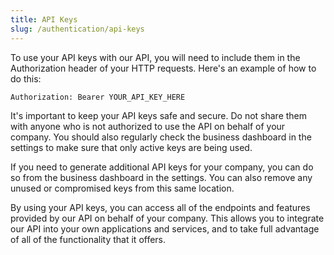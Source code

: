 ```yaml
---
title: API Keys
slug: /authentication/api-keys
---
```



To use your API keys with our API, you will need to include them in the Authorization header of your HTTP requests. Here's an example of how to do this:

```
Authorization: Bearer YOUR_API_KEY_HERE
```


It's important to keep your API keys safe and secure. Do not share them with anyone who is not authorized to use the API on behalf of your company. You should also regularly check the business dashboard in the settings to make sure that only active keys are being used.

If you need to generate additional API keys for your company, you can do so from the business dashboard in the settings. You can also remove any unused or compromised keys from this same location.

By using your API keys, you can access all of the endpoints and features provided by our API on behalf of your company. This allows you to integrate our API into your own applications and services, and to take full advantage of all of the functionality that it offers.